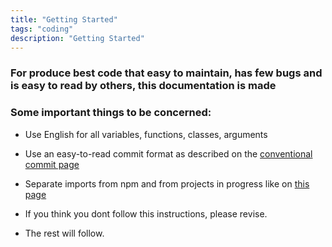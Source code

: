 ```yaml
---
title: "Getting Started"
tags: "coding"
description: "Getting Started"
---
```


### For produce best code that easy to maintain, has few bugs and is easy to read by others, this documentation is made

### Some important things to be concerned:

- Use English for all variables, functions, classes, arguments

- Use an easy-to-read commit format as described on the
  [conventional commit page](/library/conventional-commit-guide)

- Separate imports from npm and from projects in progress like on
  [this page](/doc/best-practice-import)

- If you think you dont follow this instructions, please revise.

- The rest will follow.

